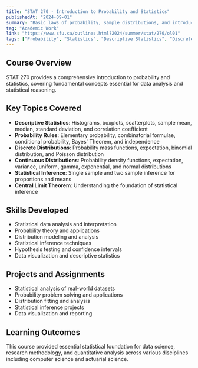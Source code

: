 ```yaml
---
title: "STAT 270 - Introduction to Probability and Statistics"
publishedAt: "2024-09-01"
summary: "Basic laws of probability, sample distributions, and introduction to statistical inference and applications."
tag: "Academic Work"
link: "https://www.sfu.ca/outlines.html?2024/summer/stat/270/ol01"
tags: ["Probability", "Statistics", "Descriptive Statistics", "Discrete Distributions", "Continuous Distributions", "Statistical Inference"]
---
```


## Course Overview

STAT 270 provides a comprehensive introduction to probability and statistics, covering fundamental concepts essential for data analysis and statistical reasoning.

## Key Topics Covered

- **Descriptive Statistics**: Histograms, boxplots, scatterplots, sample mean, median, standard deviation, and correlation coefficient
- **Probability Rules**: Elementary probability, combinatorial formulae, conditional probability, Bayes' Theorem, and independence
- **Discrete Distributions**: Probability mass functions, expectation, binomial distribution, and Poisson distribution
- **Continuous Distributions**: Probability density functions, expectation, variance, uniform, gamma, exponential, and normal distributions
- **Statistical Inference**: Single sample and two sample inference for proportions and means
- **Central Limit Theorem**: Understanding the foundation of statistical inference

## Skills Developed

- Statistical data analysis and interpretation
- Probability theory and applications
- Distribution modeling and analysis
- Statistical inference techniques
- Hypothesis testing and confidence intervals
- Data visualization and descriptive statistics

## Projects and Assignments

- Statistical analysis of real-world datasets
- Probability problem solving and applications
- Distribution fitting and analysis
- Statistical inference projects
- Data visualization and reporting

## Learning Outcomes

This course provided essential statistical foundation for data science, research methodology, and quantitative analysis across various disciplines including computer science and actuarial science.
